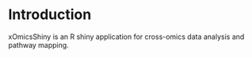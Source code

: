 # Introduction

xOmicsShiny is an R shiny application for cross-omics data analysis and pathway mapping.